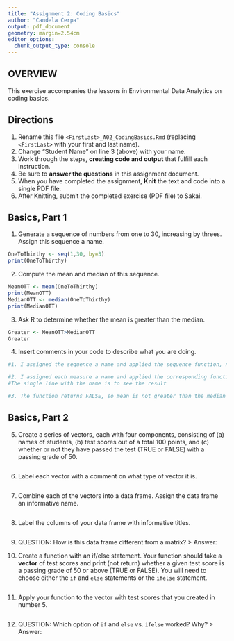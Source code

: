 ```yaml
---
title: "Assignment 2: Coding Basics"
author: "Candela Cerpa"
output: pdf_document
geometry: margin=2.54cm
editor_options: 
  chunk_output_type: console
---
```


## OVERVIEW

This exercise accompanies the lessons in Environmental Data Analytics on coding basics.

## Directions

1.  Rename this file `<FirstLast>_A02_CodingBasics.Rmd` (replacing `<FirstLast>` with your first and last name).
2.  Change "Student Name" on line 3 (above) with your name.
3.  Work through the steps, **creating code and output** that fulfill each instruction.
4.  Be sure to **answer the questions** in this assignment document.
5.  When you have completed the assignment, **Knit** the text and code into a single PDF file.
6.  After Knitting, submit the completed exercise (PDF file) to Sakai.

## Basics, Part 1

1.  Generate a sequence of numbers from one to 30, increasing by threes. Assign this sequence a name.
```r
OneToThirthy <- seq(1,30, by=3)
print(OneToThirthy)
```
2.  Compute the mean and median of this sequence.
```r
MeanOTT <- mean(OneToThirthy)
print(MeanOTT)
MedianOTT <- median(OneToThirthy)
print(MedianOTT)
```
3.  Ask R to determine whether the mean is greater than the median.
```r
Greater <- MeanOTT>MedianOTT
Greater

```
4.  Insert comments in your code to describe what you are doing.
```r
#1. I assigned the sequence a name and applied the sequence function, noting the value by which to increase

#2. I assigned each measure a name and applied the corresponding function
#The single line with the name is to see the result

#3. The function returns FALSE, so mean is not greater than the median

```

## Basics, Part 2

5.  Create a series of vectors, each with four components, consisting of (a) names of students, (b) test scores out of a total 100 points, and (c) whether or not they have passed the test (TRUE or FALSE) with a passing grade of 50.
```r
```
6.  Label each vector with a comment on what type of vector it is.
```r
```
7.  Combine each of the vectors into a data frame. Assign the data frame an informative name.
```r
```
8.  Label the columns of your data frame with informative titles.
```r

```

9.  QUESTION: How is this data frame different from a matrix?
> Answer:

10. Create a function with an if/else statement. Your function should take a **vector** of test scores and print (not return) whether a given test score is a passing grade of 50 or above (TRUE or FALSE). You will need to choose either the `if` and `else` statements or the `ifelse` statement. 
```r
```
11. Apply your function to the vector with test scores that you created in number 5.
```r

```

12. QUESTION: Which option of `if` and `else` vs. `ifelse` worked? Why?
> Answer:
